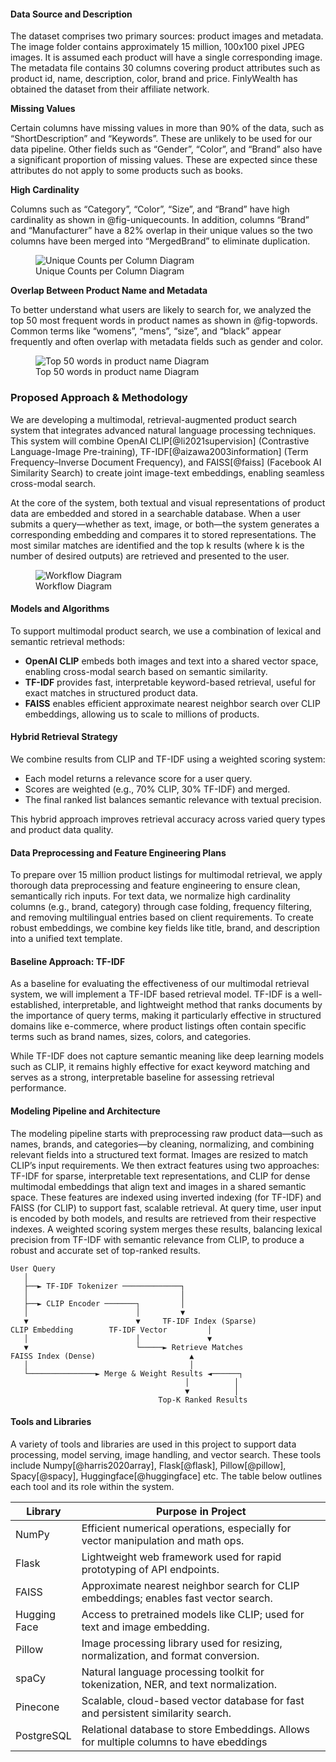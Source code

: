 #### Data Source and Description

The dataset comprises two primary sources: product images and metadata. The image folder contains approximately 15 million, 100x100 pixel JPEG images. It is assumed each product will have a single corresponding image. The metadata file contains 30 columns covering product attributes such as product id, name, description, color, brand and price. FinlyWealth has obtained the dataset from their affiliate network. 

**Missing Values**

Certain columns have missing values in more than 90% of the data, such as “ShortDescription” and “Keywords”. These are unlikely to be used for our data pipeline. 
Other fields such as “Gender”, “Color”, and “Brand” also have a significant proportion of missing values. These are expected since these attributes do not apply to some products such as books. 

**High Cardinality**

Columns such as “Category”, “Color”, “Size”, and “Brand” have high cardinality as shown in @fig-uniquecounts. In addition, columns "Brand" and "Manufacturer" have a 82% overlap in their unique values so the two columns have been merged into "MergedBrand" to eliminate duplication. 

![Unique Counts per Column Diagram](../img/uniquecounts.png){#fig-uniquecounts}

**Overlap Between Product Name and Metadata**

To better understand what users are likely to search for, we analyzed the top 50 most frequent words in product names as shown in @fig-topwords. Common terms like "womens", "mens", "size", and "black" appear frequently and often overlap with metadata fields such as gender and color.

![Top 50 words in product name Diagram](../img/topwords.png){#fig-topwords}

### Proposed Approach & Methodology

We are developing a multimodal, retrieval-augmented product search system that integrates advanced natural language processing techniques. This system will combine OpenAI CLIP[@li2021supervision] (Contrastive Language-Image Pre-training), TF-IDF[@aizawa2003information] (Term Frequency–Inverse Document Frequency), and FAISS[@faiss] (Facebook AI Similarity Search) to create joint image-text embeddings, enabling seamless cross-modal search. 

At the core of the system, both textual and visual representations of product data are embedded and stored in a searchable database. When a user submits a query—whether as text, image, or both—the system generates a corresponding embedding and compares it to stored representations. The most similar matches are identified and the top k results (where k is the number of desired outputs) are retrieved and presented to the user.

![Workflow Diagram](../img/workflow.png)

#### Models and Algorithms

To support multimodal product search, we use a combination of lexical and semantic retrieval methods:

- **OpenAI CLIP** embeds both images and text into a shared vector space, enabling cross-modal search based on semantic similarity.
- **TF-IDF** provides fast, interpretable keyword-based retrieval, useful for exact matches in structured product data.
- **FAISS** enables efficient approximate nearest neighbor search over CLIP embeddings, allowing us to scale to millions of products.

#### Hybrid Retrieval Strategy

We combine results from CLIP and TF-IDF using a weighted scoring system:

- Each model returns a relevance score for a user query.
- Scores are weighted (e.g., 70% CLIP, 30% TF-IDF) and merged.
- The final ranked list balances semantic relevance with textual precision.

This hybrid approach improves retrieval accuracy across varied query types and product data quality.

#### Data Preprocessing and Feature Engineering Plans

To prepare over 15 million product listings for multimodal retrieval, we apply thorough data preprocessing and feature engineering to ensure clean, semantically rich inputs. For text data, we normalize high cardinality columns (e.g., brand, category) through case folding, frequency filtering, and removing multilingual entries based on client requirements. To create robust embeddings, we combine key fields like title, brand, and description into a unified text template. 

#### Baseline Approach: TF-IDF

As a baseline for evaluating the effectiveness of our multimodal retrieval system, we will implement a TF-IDF based retrieval model. TF-IDF is a well-established, interpretable, and lightweight method that ranks documents by the importance of query terms, making it particularly effective in structured domains like e-commerce, where product listings often contain specific terms such as brand names, sizes, colors, and categories.

While TF-IDF does not capture semantic meaning like deep learning models such as CLIP, it remains highly effective for exact keyword matching and serves as a strong, interpretable baseline for assessing retrieval performance.

#### Modeling Pipeline and Architecture

The modeling pipeline starts with preprocessing raw product data—such as names, brands, and categories—by cleaning, normalizing, and combining relevant fields into a structured text format. Images are resized to match CLIP’s input requirements. We then extract features using two approaches: TF-IDF for sparse, interpretable text representations, and CLIP for dense multimodal embeddings that align text and images in a shared semantic space. These features are indexed using inverted indexing (for TF-IDF) and FAISS (for CLIP) to support fast, scalable retrieval. At query time, user input is encoded by both models, and results are retrieved from their respective indexes. A weighted scoring system merges these results, balancing lexical precision from TF-IDF with semantic relevance from CLIP, to produce a robust and accurate set of top-ranked results.

```         
User Query
   │
   ├──► TF-IDF Tokenizer ─────────────┐
   │                                  │
   ├──► CLIP Encoder ───────┐         │
   │                        │         ▼
   ▼                        ▼     TF-IDF Index (Sparse)
CLIP Embedding        TF-IDF Vector         │
   │                        │               ▼
   ▼                        └─────► Retrieve Matches
FAISS Index (Dense)                     ▲
   │                                    │
   └───────────────► Merge & Weight Results ◄──────┐
                                       │          │
                                       ▼          │
                                 Top-K Ranked Results
```

#### Tools and Libraries

A variety of tools and libraries are used in this project to support data processing, model serving, image handling, and vector search. These tools include Numpy[@harris2020array], Flask[@flask], Pillow[@pillow], Spacy[@spacy], Huggingface[@huggingface] etc. The table below outlines each tool and its role within the system.

| Library       | Purpose in Project                                                                 |
|---------------|--------------------------------------------------------------------------------------|
| NumPy         | Efficient numerical operations, especially for vector manipulation and math ops.    |
| Flask         | Lightweight web framework used for rapid prototyping of API endpoints.              |
| FAISS         | Approximate nearest neighbor search for CLIP embeddings; enables fast vector search.|
| Hugging Face  | Access to pretrained models like CLIP; used for text and image embedding.           |
| Pillow        | Image processing library used for resizing, normalization, and format conversion.   |
| spaCy         | Natural language processing toolkit for tokenization, NER, and text normalization.  |
| Pinecone      | Scalable, cloud-based vector database for fast and persistent similarity search.    |
| PostgreSQL    | Relational database to store Embeddings. Allows for multiple columns to have ebeddings|
